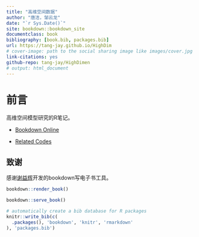 ```yaml
---
title: "高维空间数据"
author: "唐洁，邹云龙"
date: "`r Sys.Date()`"
site: bookdown::bookdown_site
documentclass: book
bibliography: [book.bib, packages.bib]
url: https://tang-jay.github.io/HighDim
# cover-image: path to the social sharing image like images/cover.jpg
link-citations: yes
github-repo: tang-jay/HighDimen
# output: html_document
---
```


# 前言

高维空间模型研究的R笔记。


- [Bookdown Online](https://tang-jay.github.io/HighDimen)

- [Related Codes](https://github.com/Tang-Jay/HighDimen/tree/main/codes)

## 致谢
感谢[谢益辉](https://yihui.org/cn/vitae/)开发的bookdown写电子书工具。

```r
bookdown::render_book()
```


```r
bookdown::serve_book()
```


```r
# automatically create a bib database for R packages
knitr::write_bib(c(
  .packages(), 'bookdown', 'knitr', 'rmarkdown'
), 'packages.bib')
```



